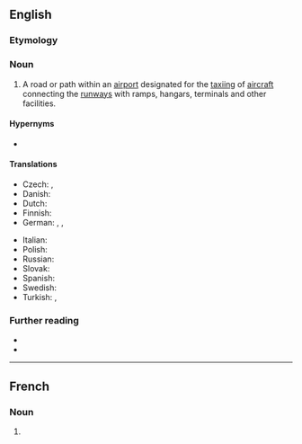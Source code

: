 ==English==

===Etymology===
{{compound|en|taxi|way}}

===Noun===
{{en-noun}}

# {{lb|en|aviation}} A road or path within an [[airport]] designated for the [[taxiing]] of [[aircraft]] connecting the [[runways]] with ramps, hangars, terminals and other facilities.

====Hypernyms====
* {{l|en|way}}

====Translations====
{{trans-top|road or path on an airport for taxiing}}
* Czech: {{t|cs|pojezdová dráha|f}}, {{t|cs|pojížděčka|f}}
* Danish: {{t|da|rullevej}}
* Dutch: {{t+|nl|taxibaan}}
* Finnish: {{t+|fi|rullaustie}}
* German: {{t+|de|Rollbahn|f}}, {{t+|de|Rollfeld|n}}, {{t|de|Rollweg|m}}
{{trans-mid}}
* Italian: {{t|it|pista di rullaggio|f}}
* Polish: {{t|pl|droga kołowania|f}}
* Russian: {{t|ru|рулежная дорожка}}
* Slovak: {{t|sk|rolovacia dráha|f}}
* Spanish: {{t|es|calle de rodaje}}
* Swedish: {{t+|sv|taxibana|c}}
* Turkish: {{t|tr|taksirut}}, {{t|tr|taksi yolu}}
{{trans-bottom}}

===Further reading===
* {{R:OneLook}}
* {{pedia}}

----

==French==

===Noun===
{{fr-noun|m}}

# {{l|en|taxiway}}
#: {{syn|fr|voie de circulation}}